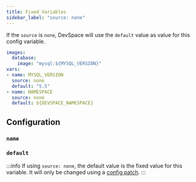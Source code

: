 ```yaml
---
title: Fixed Variables
sidebar_label: "source: none"
---
```



If the `source` is `none`, DevSpace will use the `default` value as value for this config variable.
```yaml {3,5-7}
images:
  database:
    image: "mysql:${MYSQL_VERSION}"
vars:
- name: MYSQL_VERSION
  source: none
  default: "5.5"
- name: NAMESPACE
  source: none
  default: ${DEVSPACE_NAMESPACE}
```


## Configuration

### `name`

<FragmentVarsName/>


### `default`

<FragmentVarsDefault/>

:::info
If using `source: none`, the default value is the fixed value for this variable. It will only be changed using a [config patch](../../configuration/profiles/patches.mdx).
:::

